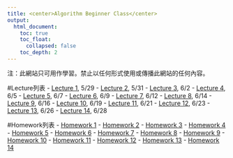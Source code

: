 ```yaml
---
title: <center>Algorithm Beginner Class</center>
output:
  html_document:
    toc: true
    toc_float: 
      collapsed: false
    toc_depth: 2
---
```

注：此網站只可用作學習。禁止以任何形式使用或傳播此網站的任何內容。

#Lecture列表
- [Lecture 1](Algorithm_Beginner_Class_1_Lec.html), 5/29
- [Lecture 2](Algorithm_Beginner_Class_2_Lec.html), 5/31
- [Lecture 3](Algorithm_Beginner_Class_3_Lec.html), 6/2
- [Lecture 4](Algorithm_Beginner_Class_4_Lec.html), 6/5
- [Lecture 5](Algorithm_Beginner_Class_5_Lec.html), 6/7
- [Lecture 6](Algorithm_Beginner_Class_6_Lec.html), 6/9
- [Lecture 7](Algorithm_Beginner_Class_7_Lec.html), 6/12
- [Lecture 8](Algorithm_Beginner_Class_8_Lec.html), 6/14
- [Lecture 9](Algorithm_Beginner_Class_9_Lec.html), 6/16
- [Lecture 10](Algorithm_Beginner_Class_10_Lec.html), 6/19
- [Lecture 11](Algorithm_Beginner_Class_11_Lec.html), 6/21
- [Lecture 12](Algorithm_Beginner_Class_12_Lec.html), 6/23
- [Lecture 13](Algorithm_Beginner_Class_13_Lec.html), 6/26
- [Lecture 14](Algorithm_Beginner_Class_14_Lec.html), 6/28

#Homework列表
- [Homework 1](Algorithm_Beginner_Class_1_hw.html)
- [Homework 2](Algorithm_Beginner_Class_2_hw.html)
- [Homework 3](Algorithm_Beginner_Class_3_hw.html)
- [Homework 4](Algorithm_Beginner_Class_4_hw.html)
- [Homework 5](Algorithm_Beginner_Class_5_hw.html)
- [Homework 6](Algorithm_Beginner_Class_6_hw.html)
- [Homework 7](Algorithm_Beginner_Class_7_hw.html)
- [Homework 8](Algorithm_Beginner_Class_8_hw.html)
- [Homework 9](Algorithm_Beginner_Class_9_hw.html)
- [Homework 10](Algorithm_Beginner_Class_10_hw.html)
- [Homework 11](Algorithm_Beginner_Class_11_hw.html)
- [Homework 12](Algorithm_Beginner_Class_12_hw.html)
- [Homework 13](Algorithm_Beginner_Class_13_hw.html)
- [Homework 14](Algorithm_Beginner_Class_14_hw.html)